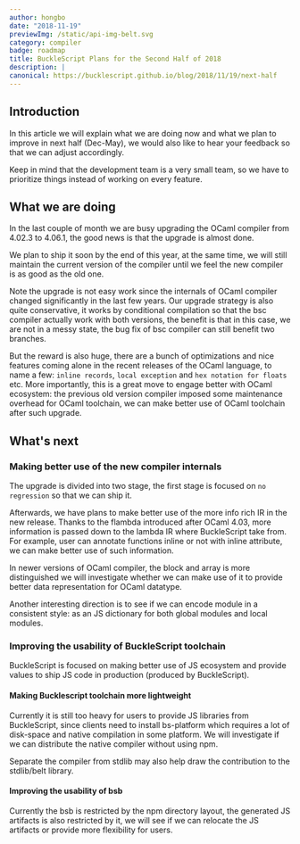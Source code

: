 ```yaml
---
author: hongbo
date: "2018-11-19" 
previewImg: /static/api-img-belt.svg
category: compiler
badge: roadmap
title: BuckleScript Plans for the Second Half of 2018
description: |
canonical: https://bucklescript.github.io/blog/2018/11/19/next-half
---
```


## Introduction

In this article we will explain what we are doing now and what we plan to
improve in next half (Dec-May), we would also like to hear your feedback so
that we can adjust accordingly.

Keep in mind that the development team is a very small team, so we have to
prioritize things instead of working on every feature.

## What we are doing

In the last couple of month we are busy upgrading the OCaml compiler from
4.02.3 to 4.06.1, the good news is that the upgrade is almost done.

We plan to ship it soon by the end of this year, at the same time, we will
still maintain the current version of the compiler until we feel the new
compiler is as good as the old one.

Note the upgrade is not easy work since the internals of OCaml compiler changed
significantly in the last few years. Our upgrade strategy is also quite
conservative, it works by conditional compilation so that the bsc compiler
actually work with both versions, the benefit is that in this case, we are not
in a messy state, the bug fix of bsc compiler can still benefit two branches.

But the reward is also huge, there are a bunch of optimizations and nice
features coming alone in the recent releases of the OCaml language, to name a
few: `inline records`, `local exception` and `hex notation for floats` etc.
More importantly, this is a great move to engage better with OCaml ecosystem:
the previous old version compiler imposed some maintenance overhead for OCaml
toolchain, we can make better use of OCaml toolchain after such upgrade.

## What's next

### Making better use of the new compiler internals

The upgrade is divided into two stage, the first stage is focused on `no
regression` so that we can ship it. 

Afterwards, we have plans to make better use of the more info rich IR in the
new release. Thanks to the flambda introduced after OCaml 4.03, more
information is passed down to the lambda IR where BuckleScript take from. For
example, user can annotate functions inline or not with inline attribute, we
can make better use of such information.

In newer versions of OCaml compiler, the block and array is more distinguished
we will investigate whether we can make use of it to provide better data
representation for OCaml datatype.

Another interesting direction is to see if we can encode module in a consistent
style: as an JS dictionary for both global modules and local modules.
 
### Improving the usability of BuckleScript toolchain

BuckleScript is focused on making better use of JS ecosystem and provide
values to ship JS code in production (produced by BuckleScript). 

<!-- There are still bunch of things to address, most importantly -->
 
#### Making Bucklescript toolchain more lightweight

Currently it is still too heavy for users to provide JS libraries from
BuckleScript, since clients need to install bs-platform which requires a lot of
disk-space and native compilation in some platform. We will investigate if we
can distribute the native compiler without using npm.

Separate the compiler from stdlib may also help draw the contribution to the
stdlib/belt library.

#### Improving the usability of bsb

Currently the bsb is restricted by the npm directory layout, the generated JS
artifacts is also restricted by it, we will see if we can relocate the JS
artifacts or provide more flexibility for users.

 
